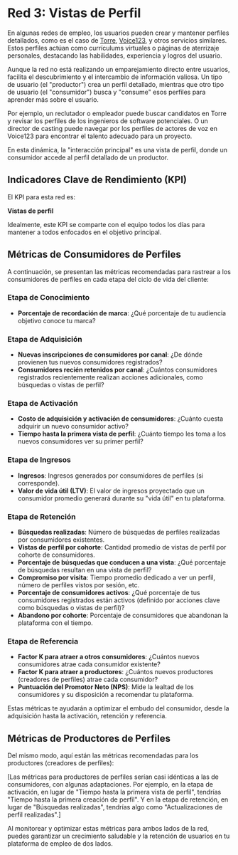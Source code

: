 
# Red 3: Vistas de Perfil

En algunas redes de empleo, los usuarios pueden crear y mantener perfiles detallados, como es el caso de [Torre](/), [Voice123](/), y otros servicios similares. Estos perfiles actúan como currículums virtuales o páginas de aterrizaje personales, destacando las habilidades, experiencia y logros del usuario.

Aunque la red no está realizando un emparejamiento directo entre usuarios, facilita el descubrimiento y el intercambio de información valiosa. Un tipo de usuario (el "productor") crea un perfil detallado, mientras que otro tipo de usuario (el "consumidor") busca y "consume" esos perfiles para aprender más sobre el usuario.

Por ejemplo, un reclutador o empleador puede buscar candidatos en Torre y revisar los perfiles de los ingenieros de software potenciales. O un director de casting puede navegar por los perfiles de actores de voz en Voice123 para encontrar el talento adecuado para un proyecto.

<Callout>
En esta dinámica, la "interacción principal" es una vista de perfil, donde un consumidor accede al perfil detallado de un productor.
</Callout>

## Indicadores Clave de Rendimiento (KPI)

El KPI para esta red es:

**Vistas de perfil**

Idealmente, este KPI se comparte con el equipo todos los días para mantener a todos enfocados en el objetivo principal.

## Métricas de Consumidores de Perfiles

A continuación, se presentan las métricas recomendadas para rastrear a los consumidores de perfiles en cada etapa del ciclo de vida del cliente:

### Etapa de Conocimiento

- **Porcentaje de recordación de marca**: ¿Qué porcentaje de tu audiencia objetivo conoce tu marca?

### Etapa de Adquisición

- **Nuevas inscripciones de consumidores por canal**: ¿De dónde provienen tus nuevos consumidores registrados?
- **Consumidores recién retenidos por canal**: ¿Cuántos consumidores registrados recientemente realizan acciones adicionales, como búsquedas o vistas de perfil?

### Etapa de Activación

- **Costo de adquisición y activación de consumidores**: ¿Cuánto cuesta adquirir un nuevo consumidor activo?
- **Tiempo hasta la primera vista de perfil**: ¿Cuánto tiempo les toma a los nuevos consumidores ver su primer perfil?

### Etapa de Ingresos

- **Ingresos**: Ingresos generados por consumidores de perfiles (si corresponde).
- **Valor de vida útil (LTV)**: El valor de ingresos proyectado que un consumidor promedio generará durante su "vida útil" en tu plataforma.

### Etapa de Retención

- **Búsquedas realizadas**: Número de búsquedas de perfiles realizadas por consumidores existentes.
- **Vistas de perfil por cohorte**: Cantidad promedio de vistas de perfil por cohorte de consumidores.
- **Porcentaje de búsquedas que conducen a una vista**: ¿Qué porcentaje de búsquedas resultan en una vista de perfil?
- **Compromiso por visita**: Tiempo promedio dedicado a ver un perfil, número de perfiles vistos por sesión, etc.
- **Porcentaje de consumidores activos**: ¿Qué porcentaje de tus consumidores registrados están activos (definido por acciones clave como búsquedas o vistas de perfil)?
- **Abandono por cohorte**: Porcentaje de consumidores que abandonan la plataforma con el tiempo.

### Etapa de Referencia

- **Factor K para atraer a otros consumidores**: ¿Cuántos nuevos consumidores atrae cada consumidor existente?
- **Factor K para atraer a productores**: ¿Cuántos nuevos productores (creadores de perfiles) atrae cada consumidor?
- **Puntuación del Promotor Neto (NPS)**: Mide la lealtad de los consumidores y su disposición a recomendar tu plataforma.

<Callout>
Estas métricas te ayudarán a optimizar el embudo del consumidor, desde la adquisición hasta la activación, retención y referencia.
</Callout>

## Métricas de Productores de Perfiles

Del mismo modo, aquí están las métricas recomendadas para los productores (creadores de perfiles):

[Las métricas para productores de perfiles serían casi idénticas a las de consumidores, con algunas adaptaciones. Por ejemplo, en la etapa de activación, en lugar de "Tiempo hasta la primera vista de perfil", tendrías "Tiempo hasta la primera creación de perfil". Y en la etapa de retención, en lugar de "Búsquedas realizadas", tendrías algo como "Actualizaciones de perfil realizadas".]

Al monitorear y optimizar estas métricas para ambos lados de la red, puedes garantizar un crecimiento saludable y la retención de usuarios en tu plataforma de empleo de dos lados.